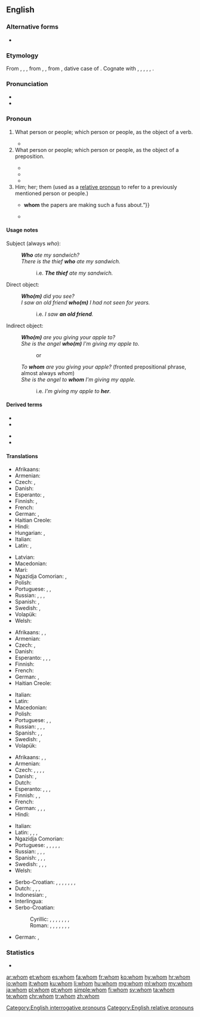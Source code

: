 {{also|who'm}}
==English==
{{wikipedia}}

===Alternative forms===
* {{l|en|whome}} {{qualifier|obsolete}}

===Etymology===
{{PIE root|en|kʷ}}
From {{inherited|en|enm|whom}}, {{m|enm|wham}}, {{m|enm|whem}}, from {{inherited|en|ang|hwām}}, {{m|ang|hwǣm}}, from {{inherited|en|gem-pro|*hwammai}}, dative case of {{m|gem-pro|*hwaz|gloss=who, what}}. Cognate with {{cog|sco|quhom}}, {{m|sco|quham}}, {{m|sco|quhem||whom}}, {{cog|de|wem||whom}}, {{cog|da|hvem||whom}}, {{cog|sv|vem||whom}}.

===Pronunciation===
* {{IPA|/huːm/|lang=en}}
* {{audio|en-us-whom.ogg|Audio (US)|lang=en}}

===Pronoun===
{{en-pron|the singular and plural [[objective case]] of|who}}

# What person or people; which person or people, as the object of a verb.
#: {{ux|en|'''Whom''' did you ask?}}
#* {{RQ:Wodehouse Offing|XVIII|“Oh?” she said. “So you have decided to revise my guest list for me? You have the nerve, the – the –” I saw she needed helping out. “Audacity,” I said, throwing her the line. “The audacity to dictate to me who I shall have in my house.” It should have been “'''whom'''”, but I let it go. “You have the –” “Crust.” “– the immortal rind,” she amended, and I had to admit it was stronger, “to tell me '''whom'''” – she got it right that time – “I may entertain at Brinkley Court and who” – wrong again – “I may not.”}}
# What person or people; which person or people, as the object of a preposition.
#: {{ux|en|To '''whom''' are you referring?&nbsp;&nbsp;With '''whom''' were you talking?}}
#* {{quote-book|year=1898|author={{w|Winston Churchill (novelist)|Winston Churchill}}
|title={{w|The Celebrity}}|chapter=1
|passage=The stories did not seem to me to touch life. They were plainly intended to have a bracing moral effect, and perhaps had this result for the people at '''whom''' they were aimed.}}
#* {{quote-book|year=1922|author={{w|Ben Travers}}|title={{w|A Cuckoo in the Nest}}
|chapter=1|url=http://openlibrary.org/works/OL1521052W
|passage=He read the letter aloud. Sophia listened with the studied air of one for '''whom''', even in these days, a title possessed some surreptitious allurement.}}
#* {{RQ:Wodehouse Offing|I|“A very hearty pip-pip to you, old ancestor,” I said, well pleased, for she is a woman with '''whom''' it is always a privilege to chew the fat. “And a rousing toodle-oo to you, you young blot on the landscape,” she replied cordially.}}
# Him; her; them (used as a [[relative pronoun]] to refer to a previously mentioned person or people.)
#: {{ux|en|He's a person with '''whom''' I work.;&nbsp;&nbsp; We have ten employees, half of '''whom''' are carpenters.}}
#* {{quote-book|year=1935|author=[https://www.goodreads.com/author/show/288354.George_Goodchild George Goodchild]
|title=Death on the Centre Court|chapter=1
|passage=“Anthea hasn't a notion in her head but to vamp a lot of silly mugwumps. She's set her heart on that tennis bloke{{...}}'''whom''' the papers are making such a fuss about.”}}
#* {{RQ:Wodehouse Offing|I|The eminent brain specialist to '''whom''' she alluded was a man I would not have cared to lunch with myself, our relations having been on the stiff side since the night at Lady Wickham's place in Hertfordshire when, acting on the advice of my hostess's daughter Roberta, I had punctured his hot-water bottle with a darning needle in the small hours of the morning. Quite unintentional, of course.}}

====Usage notes====
{{U:en:who and whom}}

{{rel-top|Usage examples}}

Subject (always ''who''):
: '''''Who''' ate my sandwich?''
: ''There is the thief '''who''' ate my sandwich.''
:: i.e. '''''The thief''' ate my sandwich.''

Direct object:
: '''''Who(m)''' did you see?''
: ''I saw an old friend '''who(m)''' I had not seen for years.''
:: i.e. ''I saw '''an old friend'''.''

Indirect object:
: '''''Who(m)''' are you giving your apple to?''
: ''She is the angel '''who(m)''' I'm giving my apple to.''
:: or
: ''To '''whom''' are you giving your apple?'' (fronted prepositional phrase, almost always ''whom'')
: ''She is the angel to '''whom''' I'm giving my apple.''
:: i.e. ''I'm giving my apple to '''her'''.''
{{rel-bottom}}

====Derived terms====
{{rel-top}}
* {{l|en|to whom it may concern}}
* {{l|en|to whom this may concern}}
{{rel-mid}}
* {{l|en|whomever}}
* {{l|en|whom're}}
{{rel-bottom}}

====Translations====
{{trans-top|what person; object of a verb (accusative)}}
* Afrikaans: {{t|af|wie}}
* Armenian: {{t+|hy|ում}}
* Czech: {{t+|cs|koho}}, {{t|cs|kterého}}
* Danish: {{t+|da|hvem}}
* Esperanto: {{t+check|eo|kiu|alt=kiun}} <!-- was "[[kiu]]n" - assumed inflected form or vocalised spelling; please verify if linking is acceptable. see [[User:Kephir/gadgets/xte#Translation_fixing]] -->, {{t+check|eo|kiu|alt=kiujn}} <!-- was "[[kiu]]jn" - assumed inflected form or vocalised spelling; please verify if linking is acceptable. see [[User:Kephir/gadgets/xte#Translation_fixing]] -->
* Finnish: {{t+|fi|kenet}}, {{t+|fi|kenelle}}
* French: {{t+|fr|que}}
* German: {{t+|de|wem}}, {{t+|de|wen}}
* Haitian Creole: {{t|ht|kimoun}}
* Hindi: {{t+|hi|किस|tr=kis|sc=Deva}}
* Hungarian: {{t+|hu|kit}}, {{t|hu|kicsodát}}
* Italian: {{t+|it|chi}}
* Latin: {{t+|la|quem|m}}, {{t+|la|quam|f}}
{{trans-mid}}
* Latvian: {{t+|lv|kam}}
* Macedonian: {{t|mk|кого|sc=Cyrl}}
* Mari: {{t|chm|кӧм}}
* Ngazidja Comorian: {{t|zdj|nɗo|tr=ndo}}, {{t|zdj|nɗopvi|tr=ndopvi}}
* Polish: {{t+|pl|kogo}}
* Portuguese: {{t|pt|o que}}, {{qualifier|for nonhumans}} {{t|pt|o quê}}, {{qualifier|for humans}} {{t+|pt|quem}}
* Russian: {{t+|ru|кто|tr=kovó|alt=кого́}}, {{t+|ru|кто|alt=кому́}}, {{t+|ru|кто|alt=кем}}, {{t+|ru|кто|alt=ком}}
* Spanish: {{t+|es|quién}}, {{t|es|quiénes}}
* Swedish: {{t+|sv|vem|s}}, {{t+|sv|vilka|p}}
* Volapük: {{t|vo|kimi}}
* Welsh: {{t|cy|pwy}}
{{trans-bottom}}

{{trans-top|what person or people, object of a preposition (dative)}}
* Afrikaans: {{t-check|af|[[met]] [[wie]]}} <!-- was "[[met]] [[wie]]" - assumed sum-of-parts; if an idiom, remove the wikilinks to the individual words. see [[User:Kephir/gadgets/xte#Translation_fixing]] -->, {{t-check|af|[[van]] [[wie]]}} <!-- was "[[van]] [[wie]]" - assumed sum-of-parts; if an idiom, remove the wikilinks to the individual words. see [[User:Kephir/gadgets/xte#Translation_fixing]] -->, {{t-check|af|etc.}}
* Armenian: {{t+|hy|ում}}
* Czech: {{t|cs|komu}}, {{t|cs|kterému}}
* Danish: {{t+|da|hvem}}
* Esperanto: {{t+|eo|kiu}}, {{t+|eo|kiu|alt=kiuj}}, {{t+|eo|kiu|alt=kiun}}, {{t+|eo|kiu|alt=kiujn}}
* Finnish: {{t+|fi|kenelle}}
* French: {{t+|fr|qui}}
* German: {{t+|de|wem}}, {{t+|de|wen}}
* Haitian Creole: {{t|ht|kimoun}}
{{trans-mid}}
* Italian: {{t+|it|chi}}
* Latin: {{t+|la|cui}}
* Macedonian: {{t|mk|кому|sc=Cyrl}}
* Polish: {{t|pl|komu}}
* Portuguese: {{t|pt|o que}}, {{qualifier|for nonhumans}} {{t|pt|o quê}}, {{qualifier|for humans}} {{t+|pt|quem}}
* Russian: {{t+|ru|кто|tr=kovó|alt=кого́}}, {{t+|ru|кто|alt=кому́}}, {{t+|ru|кто|alt=кем}}, {{t+|ru|кто|alt=ком}}
* Spanish: {{t+|es|quién}}, {{t|es|quiénes}}, {{t+|es|cuyo|m}}
* Swedish: {{t+|sv|vem|s}}, {{t+|sv|vilka|p}}
* Volapük: {{t|vo|kime}}
{{trans-bottom}}

{{trans-top|relative pronoun}}
* Afrikaans: {{t|af|waarmee}}, {{t|af|waarvan}}, {{t|af|etc.}}
* Armenian: {{t+|hy|ում}}
* Czech: {{t+|cs|jemuž}}, {{t+|cs|jehož}}, {{t|cs|komu}}, {{t+|cs|koho}}, {{t|cs|kterého}}
* Danish: {{t+|da|hvem}}, {{t|da|hvilken}}
* Dutch: {{t+|nl|die}}
* Esperanto: {{t+|eo|kiu}}, {{t|eo|kiuj}}, {{t|eo|kiun}}, {{t|eo|kiujn}}
* Finnish: {{t+|fi|joka}}, {{t+|fi|jonka}}, {{t+|fi|jollekulle}}
* French: {{t+|fr|que}}
* German: {{t+|de|dem|m}}, {{t+|de|der|f}}, {{t+|de|den|m}}, {{t+|de|die|f}}
* Hindi: {{t+|hi|जिस|tr=jis|sc=Deva}}
{{trans-mid}}
* Italian: {{t+|it|cui}}
* Latin: {{t+|la|quam|f}}, {{t+|la|quem|m}}, {{t+|la|quod|n}}, {{t+|la|cui|tr=dative}}
* Ngazidja Comorian: {{t|zdj|ikao}}
* Portuguese: {{qualifier|for human beings}} {{t+|pt|quem}}, {{t+|pt|que}}, {{t|pt|o qual|m}}, {{t|pt|a qual|f}}, {{t|pt|os quais|p}}, {{t|pt|as quais|f-p}}
* Russian: {{t+|ru|который|tr=kotórovo|alt=кото́рого}}, {{t+|ru|который|alt=кото́рому}}, {{t+|ru|который|alt=кото́рым}}, {{t+|ru|который|alt=кото́ром}}
* Spanish: {{t+|es|quien}}, {{t+|es|quienes}}, {{t+|es|cual}}, {{t+|es|cuy}}
* Swedish: {{t+|sv|som}}, {{t+|sv|vilken|c}}, {{t+|sv|vilket|n}}, {{t+|sv|vilka|p}}
* Welsh: {{t+|cy|y}}
{{trans-bottom}}

{{ttbc-top}}
* Serbo-Croatian: {{qualifier|1}} {{t+check|sh|koga}}, {{t-check|sh|s kim|m}}, {{t-check|sh|s kojom|f}}, {{qualifier|1: with whom}} {{t-check|sh|s kojim|m}}, {{t+check|sh|kome|m}}, {{t+check|sh|kojem|m}}, {{t+check|sh|kojoj|f}}, {{qualifier|2: to whom, about whom}} {{t+check|sh|kojim|m}}
* Dutch: {{qualifier|1}} {{t+check|nl|wie}}, {{qualifier|2}} {{t+check|nl|waarmee}}, {{qualifier|2}} {{t+check|nl|waarvan}}, {{qualifier|2}} {{t+check|nl|waaronder}}
* Indonesian: {{t+check|id|yang}}, {{t-check|id|[[yang]] [[mana]]}} <!-- was "[[yang]] [[mana]]" - assumed sum-of-parts; if an idiom, remove the wikilinks to the individual words. see [[User:Kephir/gadgets/xte#Translation_fixing]] -->
* Interlingua: {{t-check|ia|qui}}
* Serbo-Croatian:
*: Cyrillic: {{t-check|sh|кога|tr=1|sc=Cyrl}}, {{t-check|sh|с ким|m|sc=Cyrl}}, {{t-check|sh|с којом|f|sc=Cyrl}}, {{t-check|sh|с којим|m|tr=1: with whom|sc=Cyrl}}, {{t-check|sh|коме|m|sc=Cyrl}}, {{t-check|sh|којем|m|sc=Cyrl}}, {{t-check|sh|којој|f|sc=Cyrl}}, {{t-check|sh|којим|m|tr=2: to whom, about whom|sc=Cyrl}}
*: Roman: {{qualifier|1}} {{t+check|sh|koga}}, {{t-check|sh|s kim|m}}, {{t-check|sh|s kojom|f}}, {{qualifier|1: with whom}} {{t-check|sh|s kojim|m}}, {{t+check|sh|kome|m}}, {{t+check|sh|kojem|m}}, {{t+check|sh|kojoj|f}}, {{qualifier|2: to whom, about whom}} {{t+check|sh|kojim|m}}
* German: {{qualifier|1}} {{t+check|de|wer}}, {{qualifier|1}} {{t+check|de|wem}}
{{ttbc-bottom}}

===Statistics===
* {{rank|tell|because|few|178|whom|love|far|seemed}}

[[Category:English interrogative pronouns]]
[[Category:English relative pronouns]]

[[ar:whom]]
[[et:whom]]
[[es:whom]]
[[fa:whom]]
[[fr:whom]]
[[ko:whom]]
[[hy:whom]]
[[hr:whom]]
[[io:whom]]
[[it:whom]]
[[ku:whom]]
[[li:whom]]
[[hu:whom]]
[[mg:whom]]
[[ml:whom]]
[[my:whom]]
[[ja:whom]]
[[pl:whom]]
[[pt:whom]]
[[simple:whom]]
[[fi:whom]]
[[sv:whom]]
[[ta:whom]]
[[te:whom]]
[[chr:whom]]
[[tr:whom]]
[[zh:whom]]